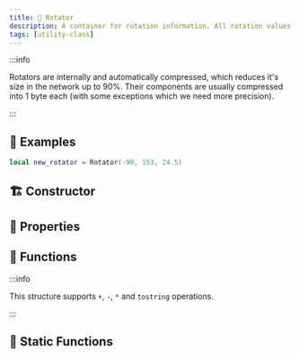 ```yaml
---
title: 🧭 Rotator
description: A container for rotation information. All rotation values are stored in degrees.
tags: [utility-class]
---
```


<HeaderDeclaration type="Struct" name="Rotator" is_open_source />

:::info

Rotators are internally and automatically compressed, which reduces it's size in the network up to 90%. Their components are usually compressed into 1 byte each (with some exceptions which we need more precision).

:::


## 🎒 Examples

```lua
local new_rotator = Rotator(-90, 153, 24.5)
```


## 🏗️ Constructor

<ConstructorDeclaration type="Struct" name="Rotator" />


## 🧽 Properties

<PropertiesDeclaration type="Struct" name="Rotator" />


## 🦠 Functions

:::info

This structure supports `+`, `-`, `*` and `tostring` operations.

:::

<FunctionsDeclaration type="Struct" name="Rotator" />


## 🗿 Static Functions

<StaticFunctionsDeclaration type="Struct" name="Rotator" />
